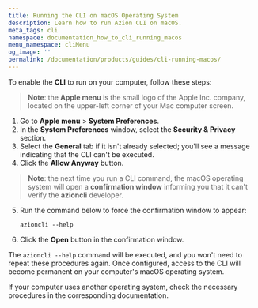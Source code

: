 ```yaml
---
title: Running the CLI on macOS Operating System
description: Learn how to run Azion CLI on macOS.
meta_tags: cli
namespace: documentation_how_to_cli_running_macos
menu_namespace: cliMenu
og_image: ''
permalink: /documentation/products/guides/cli-running-macos/
---
```


To enable the **CLI** to run on your computer, follow these steps:

> **Note**: the **Apple menu** is the small logo of the Apple Inc. company, located on the upper-left corner of your Mac computer screen.

1. Go to **Apple menu** > **System Preferences**.
2. In the **System Preferences** window, select the **Security & Privacy** section.
3. Select the **General** tab if it isn't already selected; you'll see a message indicating that the CLI can't be executed.
4. Click the **Allow Anyway** button.

> **Note**: the next time you run a CLI command, the macOS operating system will open a **confirmation window** informing you that it can't verify the **azioncli** developer.

5. Run the command below to force the confirmation window to appear:

    `azioncli --help`

6. Click the **Open** button in the confirmation window.

The `azioncli --help` command will be executed, and you won't need to repeat these procedures again. Once configured, access to the CLI will become permanent on your computer's macOS operating system.

If your computer uses another operating system, check the necessary procedures in the corresponding documentation.
